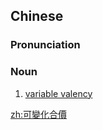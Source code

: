 {{also|可变化合价}}
==Chinese==
{{zh-forms|s=可变化合价|type=23}}

===Pronunciation===
{{zh-pron
|m=kěbiàn huàhéjià
|cat=n
}}

===Noun===
{{zh-noun}}

# [[variable valency]]

[[zh:可變化合價]]